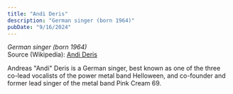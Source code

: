 ```yaml
---
title: "Andi Deris"
description: "German singer (born 1964)"
pubDate: "9/16/2024"
---
```


*German singer (born 1964)*  
Source (Wikipedia): [Andi Deris][1]

Andreas "Andi" Deris is a German singer, best known as one of the three co-lead vocalists of the power metal band Helloween, and co-founder and former lead singer of the metal band Pink Cream 69.

[1]: https://en.wikipedia.org/wiki/Andi_Deris
